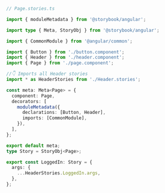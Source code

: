 ```ts
// Page.stories.ts

import { moduleMetadata } from '@storybook/angular';

import type { Meta, StoryObj } from '@storybook/angular';

import { CommonModule } from '@angular/common';

import { Button } from './button.component';
import { Header } from './header.component';
import { Page } from './page.component';

//👇 Imports all Header stories
import * as HeaderStories from './Header.stories';

const meta: Meta<Page> = {
  component: Page,
  decorators: [
    moduleMetadata({
      declarations: [Button, Header],
      imports: [CommonModule],
    }),
  ],
};

export default meta;
type Story = StoryObj<Page>;

export const LoggedIn: Story = {
  args: {
    ...HeaderStories.LoggedIn.args,
  },
};
```
